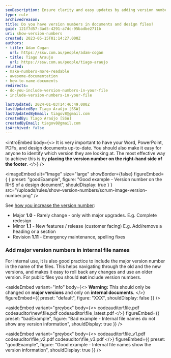 ```yaml
---
seoDescription: Ensure clarity and easy updates by adding version numbers to your documents and design files.
type: rule
archivedreason:
title: Do you have version numbers in documents and design files?
guid: 121f7d57-3ad5-4291-a7dc-95badbe2711b
uri: show-version-numbers
created: 2023-05-15T01:14:27.000Z
authors:
- title: Adam Cogan
  url: https://ssw.com.au/people/adam-cogan
- title: Tiago Araujo
  url: https://ssw.com.au/people/tiago-araujo
related:
- make-numbers-more-readable
- awesome-documentation
- how-to-name-documents
redirects:
- do-you-include-version-numbers-in-your-file
- include-version-numbers-in-your-file

lastUpdated: 2024-01-03T14:46:49.000Z
lastUpdatedBy: Tiago Araújo [SSW]
lastUpdatedByEmail: tiagov8@gmail.com
createdBy: Tiago Araújo [SSW]
createdByEmail: tiagov8@gmail.com
isArchived: false
---
```


<introEmbed
  body={<>
It is very important to have your Word, PowerPoint, PDFs, and design documents up-to-date. You should also make it easy for anyone to identify which version they are looking at. The most effective way to achieve this is by **placing the version number on the right-hand side of the footer**.
  </>}
/>

<imageEmbed
  alt="Image"
  size="large"
  showBorder={false}
  figureEmbed={ {
    preset: "goodExample",
    figure: "Good example - Version number on the RHS of a design document",
    shouldDisplay: true
  } }
  src="/uploads/rules/show-version-numbers/scrum-image-version-number.png"
/>


See [how you increase the version number](/semantic-versioning):

* Major **1.0** - Rarely change - only with major upgrades. E.g. Complete redesign
* Minor **1.1** - New features / release (customer facing) E.g. Add/remove a heading or a section
* Revision **1.11** - Emergency maintenance, spelling fixes

### Add major version numbers in internal file names

For internal use, it is also good practice to include the major version number in the name of the files. This helps navigating through the old and the new versions, and makes it easy to roll back any changes and use an older version. For public files you should **not** include version numbers.


<asideEmbed
  variant="info"
  body={<>
    **Warning:** This should only be changed on **major versions** and only on **internal documents**.
  </>}
  figureEmbed={{
    preset: "default",
    figure: "XXX",
    shouldDisplay: false
  }}
/>



<asideEmbed
  variant="greybox"
  body={<>
    codeauditor\file.pdf
codeauditor\new\file.pdf
codeauditor\file_latest.pdf
  </>}
  figureEmbed={{
    preset: "badExample",
    figure: "Bad example - Internal file names do not show any version information",
    shouldDisplay: true
  }}
/>



<asideEmbed
  variant="greybox"
  body={<>
    codeauditor\file_v1.pdf
codeauditor\file_v2.pdf
codeauditor\file_v3.pdf
  </>}
  figureEmbed={{
    preset: "goodExample",
    figure: "Good example - Internal file names show the version information",
    shouldDisplay: true
  }}
/>

